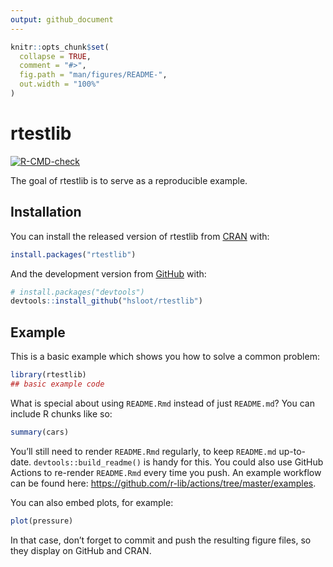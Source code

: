 ```yaml
---
output: github_document
---
```


<!-- README.md is generated from README.Rmd. Please edit that file -->

```r
knitr::opts_chunk$set(
  collapse = TRUE,
  comment = "#>",
  fig.path = "man/figures/README-",
  out.width = "100%"
)
```

# rtestlib

<!-- badges: start -->
  [![R-CMD-check](https://github.com/hsloot/rtestlib/workflows/R-CMD-check/badge.svg)](https://github.com/hsloot/rtestlib/actions)
  <!-- badges: end -->

The goal of rtestlib is to serve as a reproducible example.

## Installation

You can install the released version of rtestlib from [CRAN](https://CRAN.R-project.org) with:

``` r
install.packages("rtestlib")
```

And the development version from [GitHub](https://github.com/) with:

``` r
# install.packages("devtools")
devtools::install_github("hsloot/rtestlib")
```
## Example

This is a basic example which shows you how to solve a common problem:

```r
library(rtestlib)
## basic example code
```

What is special about using `README.Rmd` instead of just `README.md`? You can include R chunks like so:

```r
summary(cars)
```

You'll still need to render `README.Rmd` regularly, to keep `README.md` up-to-date. `devtools::build_readme()` is handy for this. You could also use GitHub Actions to re-render `README.Rmd` every time you push. An example workflow can be found here: <https://github.com/r-lib/actions/tree/master/examples>.

You can also embed plots, for example:

```r
plot(pressure)
```

In that case, don't forget to commit and push the resulting figure files, so they display on GitHub and CRAN.
